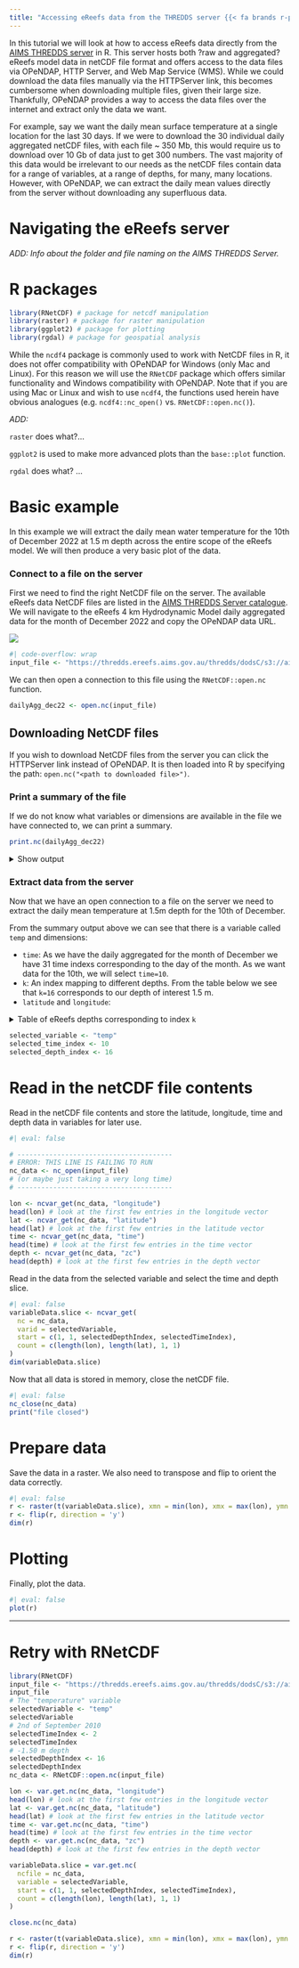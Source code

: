 ---
title: "Accessing eReefs data from the THREDDS server {{< fa brands r-project >}}"
---


In this tutorial we will look at how to access eReefs data directly from the [AIMS THREDDS server](http://thredds.ereefs.aims.gov.au/thredds/catalog.html) in R. This server hosts both ?raw and aggregated? eReefs model data in netCDF file format and offers access to the data files via OPeNDAP, HTTP Server, and Web Map Service (WMS). While we could download the data files manually via the HTTPServer link, this becomes cumbersome when downloading multiple files, given their large size. Thankfully, OPeNDAP provides a way to access the data files over the internet and extract only the data we want. 

For example, say we want the daily mean surface temperature at a single location for the last 30 days. If we were to download the 30 individual daily aggregated netCDF files, with each file ~ 350 Mb, this would require us to download over 10 Gb of data just to get 300 numbers. The vast majority of this data would be irrelevant to our needs as the netCDF files contain data for a range of variables, at a range of depths, for many, many locations. However, with OPeNDAP, we can extract the daily mean values directly from the server without downloading any superfluous data.


# Navigating the eReefs server

*ADD: Info about the folder and file naming on the AIMS THREDDS Server.*


# R packages

```{r loadPackages, message=FALSE, warning=FALSE}
library(RNetCDF) # package for netcdf manipulation
library(raster) # package for raster manipulation
library(ggplot2) # package for plotting
library(rgdal) # package for geospatial analysis
```

While the `ncdf4` package is commonly used to work with NetCDF files in R, it does not offer compatibility with OPeNDAP for Windows (only Mac and Linux). For this reason we will use the `RNetCDF` package which offers similar functionality and Windows compatibility with OPeNDAP. Note that if you are using Mac or Linux and wish to use `ncdf4`, the functions used herein have obvious analogues (e.g. `ncdf4::nc_open()` vs. `RNetCDF::open.nc()`).

*ADD:*

`raster` does what?...

`ggplot2` is used to make more advanced plots than the `base::plot` function.

`rgdal` does what? ...




# Basic example

In this example we will extract the daily mean water temperature for the 10th of December 2022 at 1.5 m depth  across the entire scope of the eReefs model. We will then produce a very basic plot of the data.

### Connect to a file on the server

First we need to find the right NetCDF file on the server. The available eReefs data NetCDF files are listed in the [AIMS THREDDS Server catalogue](http://thredds.ereefs.aims.gov.au/thredds/catalog.html). We will navigate to the eReefs 4 km Hydrodynamic Model daily aggregated data for the month of December 2022 and copy the OPeNDAP data URL.

![](images/server_navigation.gif)

```{r}
#| code-overflow: wrap
input_file <- "https://thredds.ereefs.aims.gov.au/thredds/dodsC/s3://aims-ereefs-public-prod/derived/ncaggregate/ereefs/gbr4_v2/daily-monthly/EREEFS_AIMS-CSIRO_gbr4_v2_hydro_daily-monthly-2022-12.nc"
```

We can then open a connection to this file using the `RNetCDF::open.nc` function.

```{r}
dailyAgg_dec22 <- open.nc(input_file)
```

::: {.callout-note appearance="simple"}
## Downloading NetCDF files
If you wish to download NetCDF files from the server you can click the HTTPServer link instead of OPeNDAP. It is then loaded into R by specifying the path: `open.nc("<path to downloaded file>")`.
:::

### Print a summary of the file

If we do not know what variables or dimensions are available in the file we have connected to, we can print a summary.

```{r eval=FALSE}
print.nc(dailyAgg_dec22)
```

<details><summary>Show output</summary>

```{r echo=FALSE}
print.nc(dailyAgg_dec22)
```
</details>


### Extract data from the server

Now that we have an open connection to a file on the server we need to extract the daily mean temperature at 1.5m depth for the 10th of December. 

From the summary output above we can see that there is a variable called `temp` and dimensions:

* `time`: As we have the daily aggregated for the month of December we have 31 time indexs corresponding to the day of the month. As we want data for the 10th, we will select `time=10`.
* `k`: An index mapping to different depths. From the table below we see that `k=16` corresponds to our depth of interest 1.5 m.
* `latitude` and `longitude`: 

<details><summary>Table of eReefs depths corresponding to index `k`</summary>

| Index (k) | Hydrodynamic 1km model | Hydrodynamic and BioGeoChemical 4km model |
| --------- | ---------------------- | ----------------------------------------- |
| 1         | -140.00 m              | -145.00 m                                 |
| 2         | -120.00 m              | -120.00 m                                 |
| 3         | -103.00 m              | -103.00 m                                 |
| 4         | -88.00 m               | -88.00 m                                  |
| 5         | -73.00 m               | -73.00 m                                  |
| 6         | -60.00 m               | -60.00 m                                  |
| 7         | -49.00 m               | -49.00 m                                  |
| 8         | -39.50 m               | -39.50 m                                  |
| 9         | -31.00 m               | -31.00 m                                  |
| 10        | -24.00 m               | -23.75 m                                  |
| 11        | -18.00 m               | -17.75 m                                  |
| 12        | -13.00 m               | -12.75 m                                  |
| 13        | -9.00 m                | -8.80 m                                   |
| 14        | -5.25 m                | -5.55 m                                   |
| 15        | -2.35 m                | -3.00 m                                   |
| 16        | -0.50 m                | -1.50 m                                   |
| 17        | n/a                    | -0.50 m                                   |

</details>

```{r}
selected_variable <- "temp"
selected_time_index <- 10
selected_depth_index <- 16
```



# Read in the netCDF file contents
Read in the netCDF file contents and store the latitude, longitude, time and depth data in variables for later use.
```{r readData}
#| eval: false

# ---------------------------------------
# ERROR: THIS LINE IS FAILING TO RUN
nc_data <- nc_open(input_file)
# (or maybe just taking a very long time)
# ---------------------------------------

lon <- ncvar_get(nc_data, "longitude")
head(lon) # look at the first few entries in the longitude vector
lat <- ncvar_get(nc_data, "latitude")
head(lat) # look at the first few entries in the latitude vector
time <- ncvar_get(nc_data, "time")
head(time) # look at the first few entries in the time vector
depth <- ncvar_get(nc_data, "zc")
head(depth) # look at the first few entries in the depth vector
```

Read in the data from the selected variable and select the time and depth slice.

```{r}
#| eval: false
variableData.slice <- ncvar_get(
  nc = nc_data,
  varid = selectedVariable,
  start = c(1, 1, selectedDepthIndex, selectedTimeIndex),
  count = c(length(lon), length(lat), 1, 1)
)
dim(variableData.slice)
```

Now that all data is stored in memory, close the netCDF file.

```{r}
#| eval: false
nc_close(nc_data)
print("file closed")
```


# Prepare data

Save the data in a raster. We also need to transpose and flip to orient the data correctly.
```{r}
#| eval: false
r <- raster(t(variableData.slice), xmn = min(lon), xmx = max(lon), ymn = min(lat), ymx = max(lat), crs = CRS("+init=epsg:4326"))
r <- flip(r, direction = 'y')
dim(r)
```


# Plotting
Finally, plot the data.

```{r}
#| eval: false
plot(r)
```


---

# Retry with RNetCDF

```{r}
library(RNetCDF)
input_file <- "https://thredds.ereefs.aims.gov.au/thredds/dodsC/s3://aims-ereefs-public-prod/derived/ncaggregate/ereefs/gbr4_v2/daily-monthly/EREEFS_AIMS-CSIRO_gbr4_v2_hydro_daily-monthly-2010-09.nc.html"
input_file
# The "temperature" variable
selectedVariable <- "temp"
selectedVariable
# 2nd of September 2010
selectedTimeIndex <- 2
selectedTimeIndex
# -1.50 m depth
selectedDepthIndex <- 16
selectedDepthIndex
nc_data <- RNetCDF::open.nc(input_file)
```

```{r}
lon <- var.get.nc(nc_data, "longitude")
head(lon) # look at the first few entries in the longitude vector
lat <- var.get.nc(nc_data, "latitude")
head(lat) # look at the first few entries in the latitude vector
time <- var.get.nc(nc_data, "time")
head(time) # look at the first few entries in the time vector
depth <- var.get.nc(nc_data, "zc")
head(depth) # look at the first few entries in the depth vector
```

```{r}
variableData.slice = var.get.nc(
  ncfile = nc_data, 
  variable = selectedVariable, 
  start = c(1, 1, selectedDepthIndex, selectedTimeIndex), 
  count = c(length(lon), length(lat), 1, 1)
)
```

```{r}
close.nc(nc_data)
```


```{r}
r <- raster(t(variableData.slice), xmn = min(lon), xmx = max(lon), ymn = min(lat), ymx = max(lat), crs = CRS("+init=epsg:4326"))
r <- flip(r, direction = 'y')
dim(r)
```
